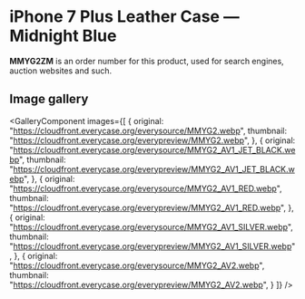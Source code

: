
# iPhone 7 Plus Leather Case — Midnight Blue

<Callout type='info' emoji='👉🏻'>**MMYG2ZM** is an order number for this product, used for search engines, auction websites and such.</Callout>

## Image gallery

<GalleryComponent
    images={[
      {
        original: "https://cloudfront.everycase.org/everysource/MMYG2.webp",
        thumbnail: "https://cloudfront.everycase.org/everypreview/MMYG2.webp",
      },
      {
        original: "https://cloudfront.everycase.org/everysource/MMYG2_AV1_JET_BLACK.webp",
        thumbnail: "https://cloudfront.everycase.org/everypreview/MMYG2_AV1_JET_BLACK.webp",
      },
      {
        original: "https://cloudfront.everycase.org/everysource/MMYG2_AV1_RED.webp",
        thumbnail: "https://cloudfront.everycase.org/everypreview/MMYG2_AV1_RED.webp",
      },
      {
        original: "https://cloudfront.everycase.org/everysource/MMYG2_AV1_SILVER.webp",
        thumbnail: "https://cloudfront.everycase.org/everypreview/MMYG2_AV1_SILVER.webp",
      },
      {
        original: "https://cloudfront.everycase.org/everysource/MMYG2_AV2.webp",
        thumbnail: "https://cloudfront.everycase.org/everypreview/MMYG2_AV2.webp",
      }
    ]}
  />
